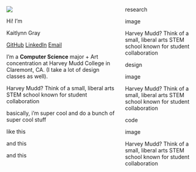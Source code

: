 <!-- ---
title: "Kaitlynn Gray"
image: images/headshot-zoomed.JPEG # replace with the link to your headshot
about:
  template: jolla # see additional templates here https://quarto.org/docs/websites/website-about.html
  links:  # add links to your various social profiles
    - icon: linkedin
      text: LinkedIn
      href: https://www.linkedin.com/in/kaitlynn-gray
    - icon: github
      text: Github
      href: https://github.com/Mehnemoi
--- -->

::: {.home}

::::: {.columns}

::: {.column .left-col-home}

::: {.circle-image}
![](images/headshot-zoomed.JPEG)
:::

::: {.medium-text}
Hi! I'm
:::

::: {.big-text}
Kaitlynn Gray
:::

::: {.links}

[GitHub](https://github.com/Mehnemoi) 
[LinkedIn](https://www.linkedin.com/in/kaitlynn-gray) 
[Email](HCD-skin-care/) 

:::

::: {.about-me}
I'm a **Computer Science** major + Art concentration at Harvey Mudd College in Claremont, CA. (I take a lot of design classes as well).
:::

::: {.asides}
Harvey Mudd? Think of a small, liberal arts STEM school known for student collaboration
:::

::: {.about-me}
basically, i'm super cool and do a bunch of super cool stuff

like this

and this

and this
:::

:::

::: {.column .right-col-home}

::: {.home-right-content}

::: {.page-container}


::: {.page-title}

research

:::

::: {.page-image}

image

:::

::: {.page-description}

Harvey Mudd? Think of a small, liberal arts STEM school known for student collaboration

:::

:::

::: {.page-container}


::: {.page-title}

design

:::

::: {.page-image}

image

:::

::: {.page-description}

Harvey Mudd? Think of a small, liberal arts STEM school known for student collaboration

:::

:::


::: {.page-container}


::: {.page-title}

code

:::

::: {.page-image}

image

:::

::: {.page-description}

Harvey Mudd? Think of a small, liberal arts STEM school known for student collaboration

:::

:::



:::

:::

:::::

:::